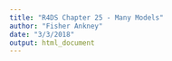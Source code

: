 ```yaml
---
title: "R4DS Chapter 25 - Many Models"
author: "Fisher Ankney"
date: "3/3/2018"
output: html_document
---
```

